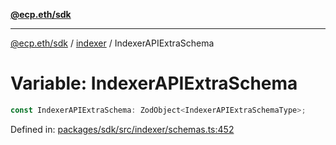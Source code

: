 [**@ecp.eth/sdk**](../../index.mdx)

***

[@ecp.eth/sdk](/sdk-reference/index.mdx) / [indexer](/sdk-reference/indexer/index.mdx) / IndexerAPIExtraSchema

# Variable: IndexerAPIExtraSchema

```ts
const IndexerAPIExtraSchema: ZodObject<IndexerAPIExtraSchemaType>;
```

Defined in: [packages/sdk/src/indexer/schemas.ts:452](https://github.com/ecp-eth/comments-monorepo/blob/main/packages/sdk/src/indexer/schemas.ts#L452)
